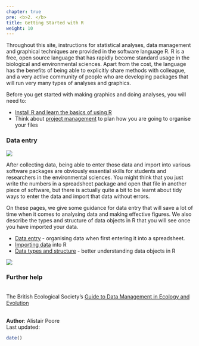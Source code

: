 ```yaml
---
chapter: true
pre: <b>2. </b>
title: Getting Started with R
weight: 10
---
```


Throughout this site, instructions for statistical analyses, data management and graphical techniques are provided in the software language R. R is a free, open source language that has rapidly become standard usage in the biological and environmental sciences. Apart from the cost, the language has the benefits of being able to explicitly share methods with colleague, and a very active community of people who are developing packages that will run very many types of analyses and graphics.

Before you get started with making graphics and doing analyses, you will need to:

* [Install R and learn the basics of using R](http://environmentalcomputing.net/getting-started-with-r/)  
* Think about [project management](http://environmentalcomputing.net/basic-project-management) to plan how you are going to organise your files 
<br>

### Data entry

![](Sampling.jpg)


After collecting data, being able to enter those data and import into various software packages are obviously essential skills for students and researchers in the environmental sciences. You might think that you just write the numbers in a spreadsheet package and open that file in another piece of software, but there is actually quite a bit to be learnt about tidy ways to enter the data and import that data without errors.

On these pages, we give some guidance for data entry that will save a lot of time when it comes to analysing data and making effective figures. We also describe the types and structure of data objects in R that you will see once you have imported your data. 

* [Data entry](http://environmentalcomputing.net/data-entry/) - organising data when first entering it into a spreadsheet.  
* [Importing data](http://environmentalcomputing.net/importing-data/) into R  
* [Data types and structure](http://environmentalcomputing.net/data-types-and-structure/) - better understanding data objects in R  

![](Data_entry_image.jpg)

### Further help
<br>
The British Ecological Society's [Guide to Data Management in Ecology and Evolution](http://www.britishecologicalsociety.org/wp-content/uploads/Publ_Data-Management-Booklet.pdf)
<br><br>

**Author**: Alistair Poore
<br>
Last updated:
```r
date()
```